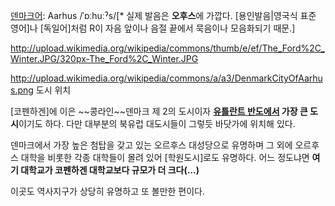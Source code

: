 [[덴마크어]]: Aarhus /ˈɒːhuːˀs/[* 실제 발음은 '''오후스'''에 가깝다. [용인발음|영국식 표준 영어]나 [독일어]처럼 R이 자음 앞이나 음절 끝에서 묵음이나 모음화되기 때문.]

http://upload.wikimedia.org/wikipedia/commons/thumb/e/ef/The_Ford%2C_Winter.JPG/320px-The_Ford%2C_Winter.JPG

http://upload.wikimedia.org/wikipedia/commons/a/a3/DenmarkCityOfAarhus.png 도시 위치

[코펜하겐]에 이은 ~~콩라인~~덴마크 제 2의 도시이자 '''[[유틀란트 반도]]에서 가장 큰 도시'''이기도 하다. 다만 대부분의 북유럽 대도시들이 그렇듯 바닷가에 위치해 있다.

덴마크에서 가장 높은 첨탑을 갖고 있는 오르후스 대성당으로 유명하며 그 외에 오르후스 대학을 비롯한 각종 대학들이 몰려 있어 [학원도시]로도 유명하다. 어느 정도냐면 '''여기 대학교가 코펜하겐 대학교보다 규모가 더 크다(...)'''

이곳도 역사지구가 상당히 유명하고 또 볼만한 편이다.
